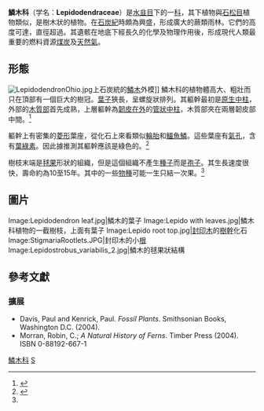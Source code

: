 {{Automatic Taxobox
| taxon = Lepidodendraceae
| authority = 
| image = Lepidophloios.JPG
| image_caption = [[鱗皮木|鱗皮木]]的[[化石|化石]]
| fossil_range = [[石炭紀|石炭紀]]
| subdivision_ranks = [[屬|屬]]
| subdivision =
* [[鱗木屬|鱗木屬]] ''Lepidodendron''
* [[鱗皮木屬|鱗皮木屬]] ''Lepidophloios''
* [[封印木屬|封印木屬]] ''Sigillaria''
}}

'''鱗木科'''（学名：'''Lepidodendraceae'''）是[[水韭目|水韭目]]下的一[[科|科]]，其下植物與[[石松目|石松目]]植物類似，是樹木狀的植物。在[[石炭紀|石炭紀]]時頗為興盛，形成廣大的蕨類雨林。它們的高度可達{{convert|30|m}}，直徑超過{{convert|1|m}}。其遺骸在地底下經長久的化學及物理作用後，形成現代人類最重要的燃料資源[[煤炭|煤炭]]及[[天然氣|天然氣]]。

==形態==
[[File:LepidodendronOhio.jpg|thumb]]上石炭統的[[鱗木|鱗木]]外模]]
鱗木科的植物體高大、粗壯而只在頂部有一個巨大的樹冠。[[葉子|葉子]]狹長，呈螺旋狀排列。其軀幹最初是[[原生中柱|原生中柱]]，外部的[[木質部|木質部]]首先成熟，上層軀幹為[[韌皮部|韌皮在外]]的[[管狀中柱|管狀中柱]]，木質部夾在兩層韌皮部中間。<ref>{{cite book | year=1987 | last=Bold | first=Harold C. | coauthors=C. J. Alexopoulos; T. Delevoryas | title=Morphology of Plants and Fungi | edition=5th | pages=496–503 | location=New York | publisher=Harper-Collins | isbn=0-06-040839-1}}</ref>

軀幹上有密集的[[菱形|菱形]]葉座，從化石上來看類似[[輪胎|輪胎]]和[[鱷魚|鱷魚]][[鱗|鱗]]。這些葉座有[[氣孔|氣孔]]，含有[[葉綠素|葉綠素]]。因此據推測其軀幹應該是綠色的。<ref name="Behrensmeyer">{{cite book | year=1992 | title=Terrestrial Ecosystems Through Time | last=Behrensmeyer | first=Anna K. | coauthors= ''et al.'' | page=240 | location=Chicago | publisher=University of Chicago Press | isbn=0-226-04155-7 }}</ref>

樹枝末端是[[毬果|毬果]]形狀的組織，但是這個組織不產生[[種子|種子]]而是[[孢子|孢子]]。其生長速度很快，壽命約為10至15年。其中的一些[[物種|物種]]可能一生只結一次果。<ref name="Behrensmeyer" />

==圖片==

<gallery>
Image:Lepidodendron leaf.jpg|鱗木的葉子
Image:Lepido with leaves.jpg|鱗木科植物的一截樹枝，上面有葉子
Image:Lepido root top.jpg|[[封印木|封印木]]的[[樹幹|樹幹]]化石
Image:StigmariaRootlets.JPG|封印木的小[[根|根]]
Image:Lepidostrobus_variabilis_2.jpg|鱗木的毬果狀結構
</gallery>

== 參考文獻==
{{Reflist}}

===擴展===
* Davis, Paul and Kenrick, Paul. ''Fossil Plants''. Smithsonian Books, Washington D.C. (2004).
* Morran, Robin, C.; ''A Natural History of Ferns''. Timber Press (2004). ISBN 0-88192-667-1

{{taxonbar}}
[[分類:鱗木科|]]
[[分類:石炭紀生物|S]]